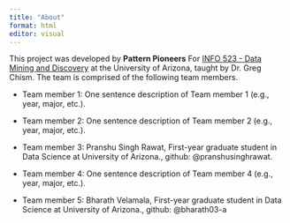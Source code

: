 ```yaml
---
title: "About"
format: html
editor: visual
---
```


This project was developed by **Pattern Pioneers** For [INFO 523 - Data Mining and Discovery](https://datamineaz.org/) at the University of Arizona, taught by Dr. Greg Chism. The team is comprised of the following team members.

-   Team member 1: One sentence description of Team member 1 (e.g., year, major, etc.).

-   Team member 2: One sentence description of Team member 2 (e.g., year, major, etc.).

-   Team member 3: Pranshu Singh Rawat, First-year graduate student in Data Science at University of Arizona., github: @pranshusinghrawat.

-   Team member 4: One sentence description of Team member 4 (e.g., year, major, etc.).

-   Team member 5: Bharath Velamala, First-year graduate student in Data Science at University of Arizona., github: @bharath03-a
